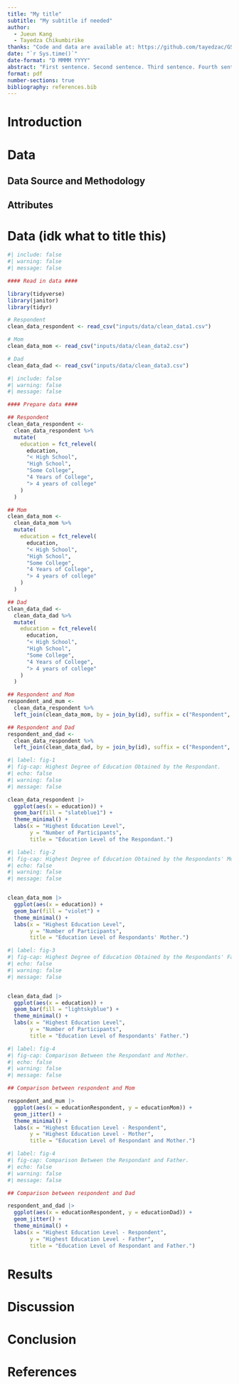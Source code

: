 ```yaml
---
title: "My title"
subtitle: "My subtitle if needed"
author: 
  - Jueun Kang
  - Tayedza Chikumbirike
thanks: "Code and data are available at: https://github.com/tayedzac/GSS_education."
date: "`r Sys.time()`"
date-format: "D MMMM YYYY"
abstract: "First sentence. Second sentence. Third sentence. Fourth sentence."
format: pdf
number-sections: true
bibliography: references.bib
---
```

# Introduction

# Data

## Data Source and Methodology

## Attributes

# Data (idk what to title this)
```r
#| include: false
#| warning: false
#| message: false

#### Read in data ####

library(tidyverse)
library(janitor)
library(tidyr)

# Respondent
clean_data_respondent <- read_csv("inputs/data/clean_data1.csv")

# Mom
clean_data_mom <- read_csv("inputs/data/clean_data2.csv")

# Dad
clean_data_dad <- read_csv("inputs/data/clean_data3.csv")

```

```r
#| include: false
#| warning: false
#| message: false

#### Prepare data ####

## Respondent
clean_data_respondent <-
  clean_data_respondent %>%
  mutate(
    education = fct_relevel(
      education,
      "< High School",
      "High School",
      "Some College",
      "4 Years of College",
      "> 4 years of college"
    )
  )

## Mom
clean_data_mom <-
  clean_data_mom %>%
  mutate(
    education = fct_relevel(
      education,
      "< High School",
      "High School",
      "Some College",
      "4 Years of College",
      "> 4 years of college"
    )
  )

## Dad
clean_data_dad <-
  clean_data_dad %>%
  mutate(
    education = fct_relevel(
      education,
      "< High School",
      "High School",
      "Some College",
      "4 Years of College",
      "> 4 years of college"
    )
  )

## Respondent and Mom
respondent_and_mum <- 
  clean_data_respondent %>% 
  left_join(clean_data_mom, by = join_by(id), suffix = c("Respondent", "Mom"))

## Respondent and Dad
respondent_and_dad <- 
  clean_data_respondent %>% 
  left_join(clean_data_dad, by = join_by(id), suffix = c("Respondent", "Dad"))
```


```r
#| label: fig-1
#| fig-cap: Highest Degree of Education Obtained by the Respondant.
#| echo: false
#| warning: false
#| message: false

clean_data_respondent |>
  ggplot(aes(x = education)) +
  geom_bar(fill = "slateblue1") +
  theme_minimal() +
  labs(x = "Highest Education Level",
       y = "Number of Participants",
       title = "Education Level of the Respondant.")
```

```r
#| label: fig-2
#| fig-cap: Highest Degree of Education Obtained by the Respondants' Mother.
#| echo: false
#| warning: false
#| message: false


clean_data_mom |> 
  ggplot(aes(x = education)) +
  geom_bar(fill = "violet") +
  theme_minimal() +
  labs(x = "Highest Education Level",
       y = "Number of Participants",
       title = "Education Level of Respondants' Mother.")
```

```r
#| label: fig-3
#| fig-cap: Highest Degree of Education Obtained by the Respondants' Father.
#| echo: false
#| warning: false
#| message: false


clean_data_dad |> 
  ggplot(aes(x = education)) +
  geom_bar(fill = "lightskyblue") +
  theme_minimal() +
  labs(x = "Highest Education Level",
       y = "Number of Participants",
       title = "Education Level of Respondants' Father.")
```




```r
#| label: fig-4
#| fig-cap: Comparison Between the Respondant and Mother.
#| echo: false
#| warning: false
#| message: false

## Comparison between respondent and Mom

respondent_and_mum |> 
  ggplot(aes(x = educationRespondent, y = educationMom)) +
  geom_jitter() + 
  theme_minimal() +
  labs(x = "Highest Education Level - Respondent",
       y = "Highest Education Level - Mother",
       title = "Education Level of Respondant and Mother.")
```

```r
#| label: fig-4
#| fig-cap: Comparison Between the Respondant and Father.
#| echo: false
#| warning: false
#| message: false

## Comparison between respondent and Dad

respondent_and_dad |> 
  ggplot(aes(x = educationRespondent, y = educationDad)) +
  geom_jitter() + 
  theme_minimal() +
  labs(x = "Highest Education Level - Respondent",
       y = "Highest Education Level - Father",
       title = "Education Level of Respondant and Father.")
```



# Results



# Discussion

# Conclusion

\newpage

# References


